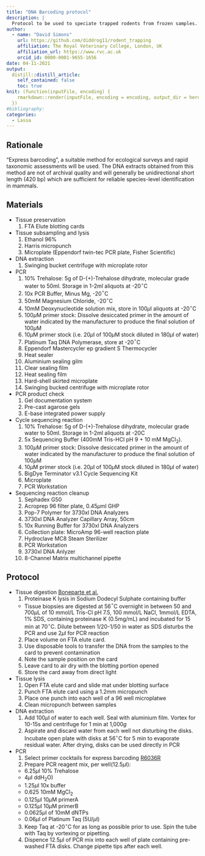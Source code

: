 ```yaml
---
title: "DNA Barcoding protocol"
description: |
  Protocol to be used to speciate trapped rodents from frozen samples. Protocol developed from DNA Barcoding in Mammals (Ivanova, Clare and Borisenko) from DNA Barcodes: Methods and Protocols.
author:
  - name: "David Simons"
    url: https://github.com/diddrog11/rodent_trapping
    affiliation: The Royal Veterinary College, London, UK
    affiliation_url: https://www.rvc.ac.uk
    orcid_id: 0000-0001-9655-1656
date: 04-11-2021
output:
  distill::distill_article:
    self_contained: false
    toc: true
knit: (function(inputFile, encoding) {
    rmarkdown::render(inputFile, encoding = encoding, output_dir = here::here())
  })
#bibliography:
categories:
  - Lassa
---
```


## Rationale

"Express barcoding", a suitable method for ecological surveys and rapid taxonomic assessments will be used. The DNA extracts obtained from this method are not of archival quality and will generally be unidirectional short length (420 bp) which are sufficient for reliable species-level identification in mammals.

## Materials

  + Tissue preservation
    1. FTA Elute blotting cards
  + Tissue subsampling and lysis
    1. Ethanol 96%
    2. Harris micropunch
    3. Microplate (Eppendorf twin-tec PCR plate, Fisher Scientific)
  + DNA extraction
    1. Swinging bucket centrifuge with microplate rotor
  + PCR
    1. 10% Trehalose: 5g of D-(+)-Trehalose dihydrate, molecular grade water to 50ml. Storage in 1-2ml aliquots at -20$^\circ$C
    2. 10x PCR Buffer, Minus Mg, -20$^\circ$C
    3. 50mM Magnesium Chloride, -20$^\circ$C
    4. 10mM Deoxynucleotide solution mix, store in 100$\mu$l aliquots at -20$^\circ$C
    5. 100$\mu$M primer stock: Dissolve desiccated primer in the amount of water indicated by the manufacturer to produce the final solution of 100$\mu$M
    6. 10$\mu$M primer stock (i.e. 20$\mu$l of 100$\mu$M stock diluted in 180$\mu$l of water)
    7. Platinum Taq DNA Polymerase, store at -20$^\circ$C
    8. Eppendorf Mastercycler ep gradient S Thermocycler
    9. Heat sealer
    10. Aluminium sealing gilm
    11. Clear sealing film
    12. Heat sealing film
    13. Hard-shell skirted microplate
    14. Swinging bucked centrifuge with microplate rotor
  + PCR product check
    1. Gel documentation system
    2. Pre-cast agarose gels
    3. E-base integrated power supply
  + Cycle sequencing reaction
    1. 10% Trehalose: 5g of D-(+)-Trehalose dihydrate, molecular grade water to 50ml. Storage in 1-2ml aliquots at -20C
    2. 5x Sequencing Buffer (400mM Tris-HCl pH 9 + 10 mM MgCl~2~).
    3. 100$\mu$M primer stock: Dissolve desiccated primer in the amount of water indicated by the manufacturer to produce the final solution of 100$\mu$M
    4. 10$\mu$M primer stock (i.e. 20$\mu$l of 100$\mu$M stock diluted in 180$\mu$l of water)
    5. BigDye Terminator v3.1 Cycle Sequencing Kit
    6. Microplate
    7. PCR Workstation
  + Sequencing reaction cleanup
    1. Sephadex G50
    2. Acroprep 96 filter plate, 0.45$\mu$ml GHP
    3. Pop-7 Polymer for 3730xl DNA Analyzers
    4. 3730xl DNA Analyzer Capillary Array, 50cm
    5. 10x Running Buffer for 3730xl DNA Analyzers
    6. Collection plate: MicroAmp 96-well reaction plate
    7. Hydroclave MC8 Steam Sterilizer
    8. PCR Workstation
    9. 3730xl DNA Anlyzer
    10. 8-Channel Matrix multichannel pipette
    
## Protocol

  + Tissue digestion [Boneparte et al.](https://journals.sagepub.com/doi/suppl/10.1177/0023677212473918/suppl_file/suppl-appendix.pdf)
    1. Proteinase K lysis in Sodium Dodecyl Sulphate containing buffer
      + Tissue biopsies are digested at 56$^\circ$C overnight in between 50 and 700$\mu$L of 10 mmol/L Tris-Cl pH 7.5, 100 mmol/L NaCl, 1mmol/L EDTA, 1% SDS, containing proteinase K (0.5mg/mL) and incubated for 15 min at 70$^\circ$C. Dilute between 1/20-1/50 in water as SDS disturbs the PCR and use 2$\mu$l for PCR reaction
    2. Place volume on FTA elute card.
    3. Use disposable tools to transfer the DNA from the samples to the card to prevent contamination
    4. Note the sample position on the card
    5. Leave card to air dry with the blotting portion opened
    6. Store the card away from direct light
  + Tissue lysis 
    1. Open FTA elute card and slide mat under blotting surface
    2. Punch FTA elute card using a 1.2mm micropunch
    3. Place one punch into each well of a 96 well microplatwe
    4. Clean micropunch between samples
  + DNA extraction
    1. Add 100$\mu$l of water to each well. Seal with aluminium film. Vortex for 10-15s and centrifuge for 1 min at 1,000*g*
    2. Aspirate and discard water from each well not disturbing the disks. Incubate open plate with disks at 56$^\circ$C for 5 min to evaporate residual water. After drying, disks can be used directly in PCR
  + PCR
    1. Select primer cocktails for express barcoding [R6036R](https://onlinelibrary.wiley.com/doi/10.1111/j.1471-8286.2007.01752.x)
    2. Prepare PCR reagent mix, per well(12.5$\mu$l):
      + 6.25$\mu$l 10% Trehalose
      + 4$\mu$l ddH~2~O)
      + 1.25$\mu$l 10x buffer
      + 0.625 10mM MgCl~2~
      + 0.125$\mu$l 10$\mu$M primerA
      + 0.125$\mu$l 10$\mu$M primerB
      + 0.0625$\mu$l of 10mM dNTPs
      + 0.06$\mu$l of Platinum Taq (5U/$\mu$l)
    3. Keep Taq at -20$^\circ$C for as long as possible prior to use. Spin the tube with Taq by vortexing or pipetting.
    4. Dispence 12.5$\mu$l of PCR mix into each well of plate containing pre-washed FTA disks. Change pipette tips after each well.